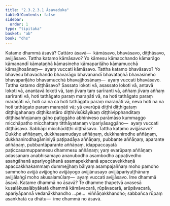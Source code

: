 ```yaml
---
title: "2.3.2.3.1 Āsavaduka"
tableOfContents: false
sidebar:
  order: 1
type: "tipitaka"
basket: "ab"
book: "dhs"
---
```



<DynamicBreadcrumb />

<Division number="1102" book="dhs">

<Paragraph number="1792" book="dhs">
Katame dhammā āsavā? Cattāro āsavā—  kāmāsavo, bhavāsavo, diṭṭhāsavo, avijjāsavo.
</Paragraph>

</Division>
<Division number="1103" book="dhs">

<Paragraph number="1793" book="dhs">
Tattha katamo kāmāsavo? Yo kāmesu kāmacchando kāmarāgo kāmanandī kāmataṇhā kāmasineho kāmapariḷāho kāmamucchā kāmajjhosānaṃ—  ayaṃ vuccati kāmāsavo.
</Paragraph>

</Division>
<Division number="1104" book="dhs">

<Paragraph number="1794" book="dhs">
Tattha katamo bhavāsavo? Yo bhavesu bhavachando bhavarāgo bhavanandī bhavataṇhā bhavasineho bhavapariḷāho bhavamucchā bhavajjhosānaṃ—  ayaṃ vuccati bhavāsavo.
</Paragraph>

</Division>
<Division number="1105" book="dhs">

<Paragraph number="1795" book="dhs">
Tattha katamo diṭṭhāsavo? Sassato lokoti vā, asassato lokoti vā, antavā lokoti vā, anantavā lokoti vā, taṃ jīvaṃ taṃ sarīranti vā, aññaṃ jīvaṃ aññaṃ sarīranti vā, hoti tathāgato paraṃ maraṇāti vā, na hoti tathāgato paraṃ maraṇāti vā, hoti ca na ca hoti tathāgato paraṃ maraṇāti vā, neva hoti na na hoti tathāgato paraṃ maraṇāti vā; yā evarūpā diṭṭhi diṭṭhigataṃ diṭṭhigahanaṃ diṭṭhikantāro diṭṭhivisūkāyikaṃ diṭṭhivipphanditaṃ diṭṭhisaññojanaṃ gāho paṭiggāho abhiniveso parāmāso kummaggo micchāpatho micchattaṃ titthāyatanaṃ vipariyāsaggāho—  ayaṃ vuccati diṭṭhāsavo. Sabbāpi micchādiṭṭhi diṭṭhāsavo.
</Paragraph>

</Division>
<Division number="1106" book="dhs">

<Paragraph number="1796" book="dhs">
Tattha katamo avijjāsavo? Dukkhe aññāṇaṃ, dukkhasamudaye aññāṇaṃ, dukkhanirodhe aññāṇaṃ, dukkhanirodhagāminiyā paṭipadāya aññāṇaṃ, pubbante aññāṇaṃ, aparante aññāṇaṃ, pubbantāparante aññāṇaṃ, idappaccayatā paṭiccasamuppannesu dhammesu aññāṇaṃ; yaṃ evarūpaṃ aññāṇaṃ adassanaṃ anabhisamayo ananubodho asambodho appaṭivedho asaṅgāhanā apariyogāhanā asamapekkhanā apaccavekkhaṇā apaccakkhakammaṃ dummejjhaṃ bālyaṃ asampajaññaṃ moho pamoho sammoho avijjā avijjogho avijjāyogo avijjānusayo avijjāpariyuṭṭhānaṃ avijjālaṅgī moho akusalamūlaṃ—  ayaṃ vuccati avijjāsavo.
</Paragraph>

<Paragraph number="1797" book="dhs">
Ime dhammā āsavā.
</Paragraph>

</Division>
<Division number="1107" book="dhs">

<Paragraph number="1798" book="dhs">
Katame dhammā no āsavā? Te dhamme ṭhapetvā avasesā kusalākusalābyākatā dhammā kāmāvacarā, rūpāvacarā, arūpāvacarā, apariyāpannā vedanākkhandho …pe…  viññāṇakkhandho; sabbañca rūpaṃ asaṅkhatā ca dhātu—  ime dhammā no āsavā.
</Paragraph>
</Division>